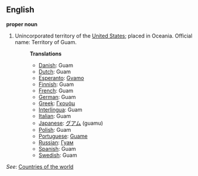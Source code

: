 ==English==

'''proper noun'''

# Unincorporated territory of the [[United States]]; placed in Oceania. Official name: Territory of Guam.
#:'''Translations'''
#:*[[Danish]]: Guam
#:*[[Dutch]]: Guam
#:*[[Esperanto]]: [[Gvamo]]
#:*[[Finnish]]: Guam
#:*[[French]]: Guam
#:*[[German]]: Guam
#:*[[Greek]]: [[Γκουάμ]]
#:*[[Interlingua]]: Guam
#:*[[Italian]]: Guam
#:*[[Japanese]]: [[グアム]] (guamu)
#:*[[Polish]]: Guam
#:*[[Portuguese]]: [[Guame]]
#:*[[Russian]]: [[Гуам]]
#:*[[Spanish]]: Guam
#:*[[Swedish]]: Guam

''See'': [[Countries of the world]]